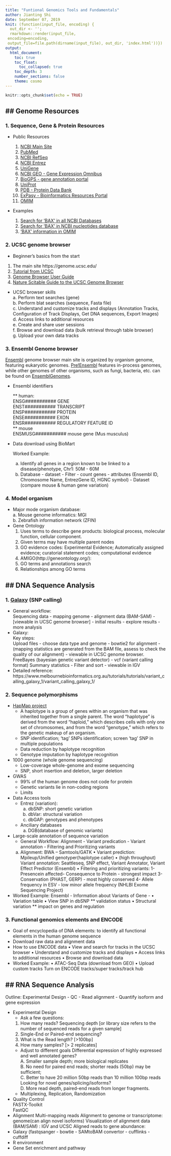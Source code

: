 ```yaml
---
title: "Funtional Genomics Tools and Fundamentals"
author: Jianting Shi
date: September 07, 2019
knit: (function(input_file, encoding) {
  out_dir <- '';
  rmarkdown::render(input_file,
 encoding=encoding,
 output_file=file.path(dirname(input_file), out_dir, 'index.html'))})
output: 
  html_document:
    toc: true
    toc_float:
      toc_collapsed: true
    toc_depth: 3
    number_sections: false
    theme: cosmo
---
```


```r
knitr::opts_chunk$set(echo = TRUE)
```

## Genome Resources
-
### 1. Sequence, Gene & Protein Resources

- Public Resources

	1) [NCBI Main Site](http://www.ncbi.nlm.nih.gov)   
	2) [PubMed](http://www.ncbi.nlm.nih.gov/pubmed)   
	3) [NCBI RefSeq](http://www.ncbi.nlm.nih.gov/refseq/)   
	4) [NCBI Entrez](http://www.ncbi.nlm.nih.gov/)   
	5) [UniGene](http://www.ncbi.nlm.nih.gov/sites/entrez?db=unigene)   
	6) [NCBI GEO - Gene Expression Omnibus](http://www.ncbi.nlm.nih.gov/geo/)  
	7) [BioGPS - gene annotation portal](http://biogps.org/)  
	8) [UniProt](http://www.uniprot.org)  
	9) [PDB - Protein Data Bank](http://www.rcsb.org/pdb/home/home.do)  
	10) [ExPasy - Bioinformatics Resources Portal](http://www.expasy.org/)  
	11) [OMIM](http://omim.org)
- Examples  
	1) [Search for 'BAX' in all NCBI Databases](https://www.ncbi.nlm.nih.gov/search/all/?term=bax)  
	2) [Search for 'BAX' in NCBI nucleotides database](https://www.ncbi.nlm.nih.gov/nuccore/?term=bax)  
	3) ['BAX' information in OMIM](https://omim.org/entry/600040)  

	
### 2. UCSC genome browser
- Beginner's basics from the start

1) The main site https://genome.ucsc.edu/  
2) [Tutorial from UCSC](https://genome.ucsc.edu/training/)  
3) [Genome Browser User Guide](https://genome.ucsc.edu/goldenPath/help/hgTracksHelp.html)  
4) [Nature Scitable Guide to the UCSC Genome Browser](www.nature.com/scitable/ebooks/guide-to-the-ucsc-genome-browser-16569863)

- UCSC browser skills  
		a. Perform text searches (gene)  
		b. Perform blat searches (sequence, Fasta file)  
		c. Understand and customize tracks and displays (Annotation Tracks, Configuration of Track Displays, Get DNA sequences, Export Images)  
		d. Access links to additional resources  
		e. Create and share user sessions  
		f. Browse and download data (bulk retrieval through table browser)  
		g. Upload your own data tracks  
	
### 3. Ensembl Genome browser
[Ensembl](https://useast.ensembl.org/index.html) genome browser main site is organized by organism genome,  featuring eukaryotic genomes. [Pre!Ensembl](http://pre.ensembl.org/index.html) features in-process genomes, while other genomes of other organisms, such as fungi, bacteria, etc. can be found on [EnsemblGenomes](http://ensemblgenomes.org/).   

- Ensembl identifiers

	** human:  
	ENSG########### GENE   
	ENST########### TRANSCRIPT  
	ENSP########### PROTEIN  
	ENSE########### EXON  
	ENSR########### REGULATORY FEATURE ID  
	** mouse  
	ENSMUSG########### mouse gene (Mus musculus)  
	
- Data download using BioMart 

	Worked Example:  
   a. Identify all genes in a region known to be linked to a disease/phenotype, Chr1: 50M - 60M  
   b. Database - dataset - Filter - count genes - attributes (Ensembl ID, Chromosome Name, EntrezGene ID, HGNC symbol) - Dataset (compare mouse & human gene variation)

### 4. Model organism
- Major mode organism database:  
		a. Mouse genome informatics: MGI  
		b. Zebrafish information network (ZFIN)  
- Gene Ontology  
  1. Uses terms to describe gene products: biological process, molecular function, cellular component.
  2. Given terms may have multiple parent nodes
  3. GO evidence codes: Experimental Evidence; Automatically assigned evidence; curatorial statement codes; computational evidence
  4. AMIGO(http://geneontology.org/):
  5. GO terms and annotations search
  6. Relationships among GO terms 
	      
	      
## DNA Sequence Analysis
-

### 1. [Galaxy](https://usegalaxy.org/) (SNP calling)
- General workflow:  
	Sequencing data - mapping genome - alignment data (BAM-SAM) - [viewable in UCSC genome browser] - initial results - explore results - more analysis
- Galaxy:  
	Key steps:  
	Upload files - choose data type and genome - bowtie2 for alignment - (mapping statistics are generated from the BAM file, assess to check the quality of our alignment) - viewable in UCSC genome browser.   
	FreeBayes (bayesian genetic variant detector) - vcf (variant calling format)
	Summary statistics - Filter and sort - viewable in IGV
- Detailed reference:
	https://www.melbournebioinformatics.org.au/tutorials/tutorials/variant_calling_galaxy_1/variant_calling_galaxy_1/
	
### 2. Sequence polymorphisms
	
- [HapMap project](https://www.genome.gov/10001688/international-hapmap-project)  
	* A haplotype is a group of genes within an organism that was inherited together from a single parent. The word "haplotype" is derived from the word "haploid," which describes cells with only one set of chromosomes, and from the word "genotype," which refers to the genetic makeup of an organism.
	* SNP identification; 'tag' SNPs identification; screen 'tag' SNP in multiple populations
	* Data reduction by haplotype recognition 
	* Genotype imputation by haplotype recognition

- 1000 genome (whole genome sequencing)  
	* Low-coverage whole-genome and exome sequencing  
	* SNP, short insertion and deletion, larger deletion
	
- GWAS  
	* 99% of the human genome does not code for protein  
	* Genetic variants lie in non-coding regions  
	* Limits
	
- Data Access tools  
	* Entrez (variation):   
		a. dbSNP: short genetic variation  
		b. dbVar: structural variation  
		c. dbGAP: genotypes and phenotypes  
	* Anciliary databases
	  a. DGB(database of genomic variants)
	
- Large-scale annotation of sequence variation
   * General Workflow:
	Alignment - Variant predication - Variant annotation - Filtering and Prioritizing variants
	a. Alignment: BWA -- Samtools/GATK
	• Variant prediction: Mpileup/Unified genotyper(haplotype caller)
	• (high throughput) Variant annotation: Seattleseq, SNP effect, Variant Annotator, Variant Effect Predictor (Ensembl)
	• Filtering and prioritizing variants: 
		1- Presence\Absence in affected\unaffected
		2- Consequence to Protein - strongest impact
		3- Conservation (PHAST, GERP) - most highly conserved
		4- Allele frequency in ESV - low minor allele frequency (NHLBI Exome Sequencing Project)
		
- Worked Example:
	Ensembl - Information about Variants of Gene - 
	• Variation table
	• View SNP in dbSNP ** validation status
	• Structural variation ** impact on genes and regulation
	
		
### 3. Functional genomics elements and ENCODE
- Goal of encyclopedia of DNA elements: to identify all functional elements in the human genome sequence
- Download raw data and alignment data
- How to use ENCODE data
	• View and search for tracks in the UCSC browser
	• Understand and customize tracks and displays
	• Access links to additional resources
	• Browse and download data
- Worked Example:
	• ATAC-Seq Data (download from GEO)
	• Upload custom tracks
Turn on ENCODE tracks/super tracks/track hub

## RNA Sequence Analysis
-
Outline: Experimental Design - QC - Read alignment - Quantify isoform and gene expression

- Experimental Design  
	* Ask a few questions:  
	1. How many reads? Sequencing depth [or library size refers to the number of sequenced reads for a given sample]  
	2. Single-End or Paired-end sequencing?
	3. What is the Read length? [>100bp]
	4. How many samples? [> 2 replicates]  
	* Adjust to different goals
	Differential expression of highly expressed and well annotated genes?  
	A. Smaller sample depth; more biological replicates  
	B. No need for paired end reads; shorter reads (50bp) may be sufficient;  
	C. Better to have 20 million 50bp reads than 10 million 100bp reads  
	Looking for novel genes/splicing/isoforms?  
	D. More read depth, paired-end reads from longer fragments.  
	* Multiplexing, Replication, Randomization
- Quality Control  
	FASTX-Toolkit  
	FastQC
- Alignment
	Multi-mapping reads
	Alignment to genome or transcriptome: genome(can align novel isoforms)
	Visualization of alignment data (BAM/SAM) : IGV and UCSC
	Aligned reads to gene abundance:
- Galaxy (fastqsanger - bowtie - SAMtoBAM convertor - cufflinks - cuffdiff
- R environment
- Gene Set enrichment and pathway